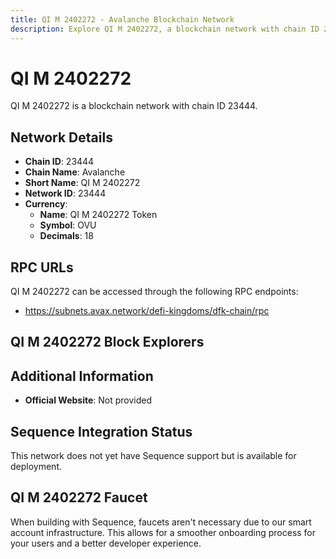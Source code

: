 ```yaml
--- 
title: QI M 2402272 - Avalanche Blockchain Network
description: Explore QI M 2402272, a blockchain network with chain ID 23444. Learn about its native currency, QI M 2402272 Token, and how to interact with the network.
---
```


# QI M 2402272

QI M 2402272 is a blockchain network with chain ID 23444.

## Network Details

- **Chain ID**: 23444
- **Chain Name**: Avalanche
- **Short Name**: QI M 2402272
- **Network ID**: 23444
- **Currency**: 
  - **Name**: QI M 2402272 Token
  - **Symbol**: OVU
  - **Decimals**: 18

## RPC URLs

QI M 2402272 can be accessed through the following RPC endpoints:

- https://subnets.avax.network/defi-kingdoms/dfk-chain/rpc

## QI M 2402272 Block Explorers



## Additional Information

- **Official Website**: Not provided

## Sequence Integration Status

This network does not yet have Sequence support but is available for deployment.

## QI M 2402272 Faucet

When building with Sequence, faucets aren't necessary due to our smart account infrastructure. This allows for a smoother onboarding process for your users and a better developer experience.
